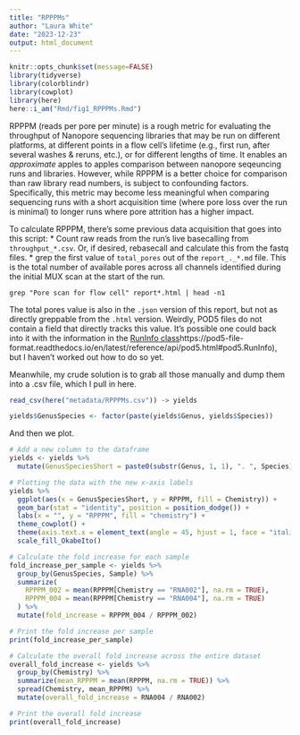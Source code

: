```yaml
---
title: "RPPPMs"
author: "Laura White"
date: "2023-12-23"
output: html_document
---
```

```r
knitr::opts_chunk$set(message=FALSE)
library(tidyverse)
library(colorblindr)
library(cowplot)
library(here)
here::i_am("Rmd/fig1_RPPPMs.Rmd")
```
RPPPM (reads per pore per minute) is a rough metric for evaluating the throughput of Nanopore sequencing libraries that may be run on different platforms, at different points in a flow cell's lifetime (e.g., first run, after several washes & reruns, etc.), or for different lengths of time. It enables an _approximate_ apples to apples comparison between nanopore seqeuncing runs and libraries. However, while RPPPM is a better choice for comparison than raw library read numbers, is subject to confounding factors. Specifically, this metric may become less meaningful when comparing sequencing runs with a short acquisition time (where pore loss over the run is minimal) to longer runs where pore attrition has a higher impact.

To calculate RPPPM, there's some previous data acquisition that goes into this script:
* Count raw reads from the run's live basecalling from `throughput_*.csv`. Or, if desired, rebasecall and calculate this from the fastq files.
* grep the first value of `total_pores` out of the `report_._*.md` file. This is the total number of available pores across all channels identified during the initial MUX scan at the start of the run.

`grep "Pore scan for flow cell" report*.html | head -n1`

The total pores value is also in the `.json` version of this report, but not as directly greppable from the `.html` version. Weirdly, POD5 files do not contain a field that directly tracks this value. It's possible one could back into it with the information in the [RunInfo class]([)https://pod5-file-format.readthedocs.io/en/latest/reference/api/pod5.html#pod5.RunInfo), but I haven't worked out how to do so yet.

Meanwhile, my crude solution is to grab all those manually and dump them into a .csv file, which I pull in here.
```r
read_csv(here("metadata/RPPPMs.csv")) -> yields

yields$GenusSpecies <- factor(paste(yields$Genus, yields$Species))


```
And then we plot.
```r
# Add a new column to the dataframe
yields <- yields %>%
  mutate(GenusSpeciesShort = paste0(substr(Genus, 1, 1), ". ", Species))

# Plotting the data with the new x-axis labels
yields %>%
  ggplot(aes(x = GenusSpeciesShort, y = RPPPM, fill = Chemistry)) +
  geom_bar(stat = "identity", position = position_dodge()) +
  labs(x = "", y = "RPPPM", fill = "chemistry") +
  theme_cowplot() +
  theme(axis.text.x = element_text(angle = 45, hjust = 1, face = "italic")) +
  scale_fill_OkabeIto()
```

```r

# Calculate the fold increase for each sample
fold_increase_per_sample <- yields %>%
  group_by(GenusSpecies, Sample) %>%
  summarize(
    RPPPM_002 = mean(RPPPM[Chemistry == "RNA002"], na.rm = TRUE),
    RPPPM_004 = mean(RPPPM[Chemistry == "RNA004"], na.rm = TRUE)
  ) %>%
  mutate(fold_increase = RPPPM_004 / RPPPM_002)

# Print the fold increase per sample
print(fold_increase_per_sample)

# Calculate the overall fold increase across the entire dataset
overall_fold_increase <- yields %>%
  group_by(Chemistry) %>%
  summarize(mean_RPPPM = mean(RPPPM, na.rm = TRUE)) %>%
  spread(Chemistry, mean_RPPPM) %>%
  mutate(overall_fold_increase = RNA004 / RNA002)

# Print the overall fold increase
print(overall_fold_increase)

```

